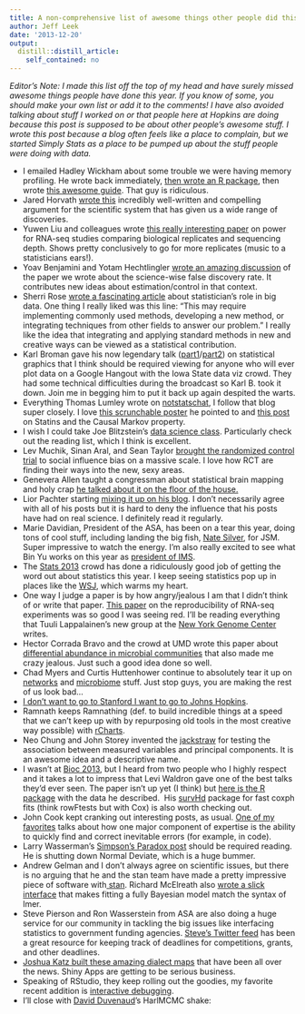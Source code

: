 ```yaml
---
title: A non-comprehensive list of awesome things other people did this year.
author: Jeff Leek
date: '2013-12-20'
output:
  distill::distill_article:
    self_contained: no
---
```


_Editor's Note:_ _I made this list off the top of my head and have surely missed awesome things people have done this year. If you know of some, you should make your own list or add it to the comments! I have also avoided talking about stuff I worked on or that people here at Hopkins are doing because this post is supposed to be about other people's awesome stuff. I wrote this post because a blog often feels like a place to complain, but we started Simply Stats as a place to be pumped up about the stuff people were doing with data. _

  * I emailed Hadley Wickham about some trouble we were having memory profiling. He wrote back immediately, [then wrote an R package](https://github.com/hadley/lineprof), then wrote [this awesome guide](http://adv-r.had.co.nz/memory.html). That guy is ridiculous.
  * Jared Horvath [wrote this](http://blogs.scientificamerican.com/guest-blog/2013/12/04/the-replication-myth-shedding-light-on-one-of-sciences-dirty-little-secrets/) incredibly well-written and compelling argument for the scientific system that has given us a wide range of discoveries.
  * Yuwen Liu and colleagues wrote [this really interesting paper](http://bioinformatics.oxfordjournals.org/content/early/2013/12/06/bioinformatics.btt688.short) on power for RNA-seq studies comparing biological replicates and sequencing depth. Shows pretty conclusively to go for more replicates (music to a statisticians ears!).
  * Yoav Benjamini and Yotam Hechtlingler [wrote an amazing discussion](http://biostatistics.oxfordjournals.org/content/early/2013/09/24/biostatistics.kxt032.extract) of the paper we wrote about the science-wise false discovery rate. It contributes new ideas about estimation/control in that context.
  * Sherri Rose [wrote a fascinating article](http://static.squarespace.com/static/5006630b24ac4eefa45a0d3e/t/5027310ee4b09eb28be16153/1344745742832/) about statistician's role in big data. One thing I really liked was this line: "This may require implementing commonly used methods, developing a new method, or integrating techniques from other fields to answer our problem." I really like the idea that integrating and applying standard methods in new and creative ways can be viewed as a statistical contribution.
  * Karl Broman gave his now legendary talk ([part1](http://www.biostat.wisc.edu/~kbroman/presentations/IowaState2013/graphs_combined.pdf)/[part2](http://www.biostat.wisc.edu/~kbroman/presentations/IowaState2013/index.html)) on statistical graphics that I think should be required viewing for anyone who will ever plot data on a Google Hangout with the Iowa State data viz crowd. They had some technical difficulties during the broadcast so Karl B. took it down. Join me in begging him to put it back up again despited the warts.
  * Everything Thomas Lumley wrote on [notstatschat](http://notstatschat.tumblr.com/), I follow that blog super closely. I love [this scrunchable poster](http://notstatschat.tumblr.com/post/66056322820/from-labhacks-the-25-scrunchable-scientific-poster) he pointed to and [this post](http://notstatschat.tumblr.com/post/62048763550/statins-and-the-causal-markov-property) on Statins and the Causal Markov property.
  * I wish I could take Joe Blitzstein's [data science class](http://cs109.org/). Particularly check out the reading list, which I think is excellent.
  * Lev Muchik, Sinan Aral, and Sean Taylor [brought the randomized control trial](http://www.sciencemag.org/content/341/6146/647.abstract) to social influence bias on a massive scale. I love how RCT are finding their ways into the new, sexy areas.
  * Genevera Allen taught a congressman about statistical brain mapping and holy crap [he talked about it on the floor of the house.](http://www.c-spanvideo.org/clip/4465538)
  * Lior Pachter starting [mixing it up on his blog](http://liorpachter.wordpress.com/). I don't necessarily agree with all of his posts but it is hard to deny the influence that his posts have had on real science. I definitely read it regularly.
  * Marie Davidian, President of the ASA, has been on a tear this year, doing tons of cool stuff, including landing the big fish, [Nate Silver](http://blog.revolutionanalytics.com/2013/08/nate-silver-jsm.html), for JSM. Super impressive to watch the energy. I'm also really excited to see what Bin Yu works on this year as [president of IMS](http://imstat.org/officials/current_officials.html).
  * The [Stats 2013](http://www.statistics2013.org/) crowd has done a ridiculously good job of getting the word out about statistics this year. I keep seeing statistics pop up in places like the [WSJ](http://online.wsj.com/news/articles/SB10001424052702303559504579197942777726778), which warms my heart.
  * One way I judge a paper is by how angry/jealous I am that I didn't think of or write that paper. [This paper](http://www.nature.com/nbt/journal/v31/n11/full/nbt.2702.html) on the reproducibility of RNA-seq experiments was so good I was seeing red. I'll be reading everything that Tuuli Lappalainen's new group at the [New York Genome Center](http://www.nygenome.org/) writes.
  * Hector Corrada Bravo and the crowd at UMD wrote this paper about [differential abundance in microbial communities](http://www.nature.com/nmeth/journal/v10/n12/full/nmeth.2658.html) that also made me crazy jealous. Just such a good idea done so well.
  * Chad Myers and Curtis Huttenhower continue to absolutely tear it up on [networks](http://www.sciencedirect.com/science/article/pii/S109727651300405X) and [microbiome](http://www.nature.com/nbt/journal/v31/n9/abs/nbt.2676.html) stuff. Just stop guys, you are making the rest of us look bad...
  * [I don't want to go to Stanford I want to go to Johns Hopkins](http://www.youtube.com/watch?v=oH7rt2GZnW8&feature=youtu.be).
  * Ramnath keeps Ramnathing (def. to build incredible things at a speed that we can't keep up with by repurposing old tools in the most creative way possible) with [rCharts](http://rcharts.io/).
  * Neo Chung and John Storey invented the [jackstraw](http://arxiv.org/pdf/1308.6013v1.pdf) for testing the association between measured variables and principal components. It is an awesome idea and a descriptive name.
  * I wasn't at [Bioc 2013](https://secure.bioconductor.org/BioC2013/), but I heard from two people who I highly respect and it takes a lot to impress that Levi Waldron gave one of the best talks they'd ever seen. The paper isn't up yet (I think) but [here is the R package](http://database.oxfordjournals.org/content/2013/bat013.abstract) with the data he described.  His [survHd](https://bitbucket.org/lwaldron/survhd) package for fast coxph fits (think rowFtests but with Cox) is also worth checking out.
  * John Cook kept cranking out interesting posts, as usual. [One of my favorites](http://www.johndcook.com/blog/2013/09/17/to-err-is-human-to-catch-an-error-shows-expertise/) talks about how one major component of expertise is the ability to quickly find and correct inevitable errors (for example, in code).
  * Larry Wasserman's [Simpson's Paradox post](http://normaldeviate.wordpress.com/2013/06/20/simpsons-paradox-explained/) should be required reading. He is shutting down Normal Deviate, which is a huge bummer.
  * Andrew Gelman and I don't always agree on scientific issues, but there is no arguing that he and the stan team have made a pretty impressive piece of software with[ stan](http://mc-stan.org/). Richard McElreath also [wrote a slick interface](https://github.com/rmcelreath/glmer2stan) that makes fitting a fully Bayesian model match the syntax of lmer.
  * Steve Pierson and Ron Wasserstein from ASA are also doing a huge service for our community in tackling the big issues like interfacing statistics to government funding agencies. [Steve's Twitter feed](https://twitter.com/ASA_SciPol) has been a great resource for keeping track of deadlines for competitions, grants, and other deadlines.
  * [Joshua Katz built these amazing dialect maps](http://spark-1590165977.us-west-2.elb.amazonaws.com/jkatz/SurveyMaps/) that have been all over the news. Shiny Apps are getting to be serious business.
  * Speaking of RStudio, they keep rolling out the goodies, my favorite recent addition is [interactive debugging](http://www.rstudio.com/ide/docs/debugging/overview).
  * I'll close with [David Duvenaud](http://mlg.eng.cam.ac.uk/duvenaud/)'s HarlMCMC shake:
